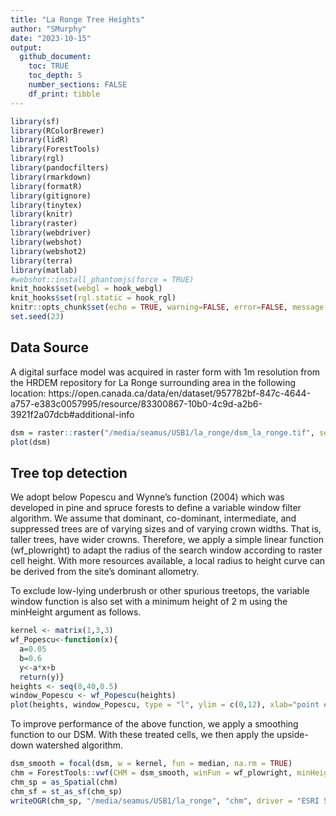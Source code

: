 ```yaml
---
title: "La Ronge Tree Heights"
author: "SMurphy"
date: "2023-10-15"
output: 
  github_document:
    toc: TRUE
    toc_depth: 5
    number_sections: FALSE
    df_print: tibble
---
```


```r
library(sf)
library(RColorBrewer)
library(lidR)
library(ForestTools)
library(rgl)
library(pandocfilters)
library(rmarkdown)
library(formatR)
library(gitignore)
library(tinytex)
library(knitr)
library(raster)
library(webdriver)
library(webshot)
library(webshot2)
library(terra)
library(matlab)
#webshot::install_phantomjs(force = TRUE)
knit_hooks$set(webgl = hook_webgl)
knit_hooks$set(rgl.static = hook_rgl)
knitr::opts_chunk$set(echo = TRUE, warning=FALSE, error=FALSE, message = FALSE)
set.seed(23)
```

## Data Source

A digital surface model was acquired in raster form with 1m resolution from the HRDEM repository for La Ronge surrounding area in the following location: https://open.canada.ca/data/en/dataset/957782bf-847c-4644-a757-e383c0057995/resource/83300867-10b0-4c9d-a2b6-3921f2a07dcb#additional-info

```r
dsm = raster::raster("/media/seamus/USB1/la_ronge/dsm_la_ronge.tif", select = 'xyzcr', filter = '-drop_class 19')
plot(dsm)
```

## Tree top detection 

We adopt below Popescu and Wynne's function (2004) which was developed in pine and spruce forests to define a variable window filter algorithm. We assume that dominant, co-dominant, intermediate, and suppressed trees are of varying sizes and of varying crown widths. That is, taller trees, have wider crowns. Therefore, we apply a simple linear function (wf_plowright) to adapt the radius of the search window according to raster cell height. With more resources available, a local radius to height curve can be derived from the site's dominant allometry. 

To exclude low-lying underbrush or other spurious treetops, the variable window function is also set with a minimum height of 2 m using the minHeight argument as follows. 

```r
kernel <- matrix(1,3,3)
wf_Popescu<-function(x){ 
  a=0.05
  b=0.6 
  y<-a*x+b 
  return(y)}
heights <- seq(0,40,0.5)
window_Popescu <- wf_Popescu(heights)
plot(heights, window_Popescu, type = "l", ylim = c(0,12), xlab="point elevation (m)", ylab="window diameter (m)", main='Variable Window Function (Popescu & Wynne 2004)')
```

To improve performance of the above function, we apply a smoothing function to our DSM. With these treated cells, we then apply the upside-down watershed algorithm. 

```r
dsm_smooth = focal(dsm, w = kernel, fun = median, na.rm = TRUE) 
chm = ForestTools::vwf(CHM = dsm_smooth, winFun = wf_plowright, minHeight = 2)
chm_sp = as_Spatial(chm)
chm_sf = st_as_sf(chm_sp)
writeOGR(chm_sp, "/media/seamus/USB1/la_ronge", "chm", driver = "ESRI Shapefile") 
```